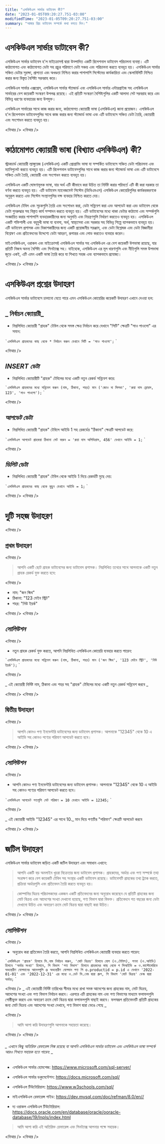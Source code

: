 ```yaml
---
title: "এসকিউএল সার্ভার ডাটাবেস কী?"
date: "2023-01-05T09:20:27.751-03:00"
modifiedTime: "2023-01-05T09:20:27.751-03:00"
summary: "আমার প্রিয় ডাটাবেস সম্পর্কে কথা বলতে দিন।"
---
```


# এসকিউএল সার্ভার ডাটাবেস কী?

এসকিউএল সার্ভার ডাটাবেস হ'ল মাইক্রোসফ্ট দ্বারা উত্পাদিত একটি রিলেশনাল ডাটাবেস পরিচালনা ব্যবস্থা। এটি কাঠামোগত এবং কাঠামোগত ডেটা সহ প্রচুর পরিমাণে ডেটা সঞ্চয় এবং পরিচালনা করতে ব্যবহৃত হয়। এসকিউএল সার্ভার সঞ্চিত ডেটার সুরক্ষা, প্রাপ্যতা এবং অখণ্ডতা নিশ্চিত করার পাশাপাশি সিস্টেমের কার্যকারিতা এবং স্কেলাবিলিটি নিশ্চিত করার জন্য বিস্তৃত বৈশিষ্ট্য সরবরাহ করে।

এসকিউএল সার্ভার এক্সপ্রেস, এসকিউএল সার্ভার স্ট্যান্ডার্ড এবং এসকিউএল সার্ভার এন্টারপ্রাইজ সহ এসকিউএল সার্ভারের বেশ কয়েকটি সংস্করণ উপলব্ধ রয়েছে। এই প্রতিটি সংস্করণ বৈশিষ্ট্যগুলির একটি আলাদা সেট সরবরাহ করে এবং বিভিন্ন ধরণের ব্যবহারের জন্য উপযুক্ত।

এসকিউএল সার্ভারের সাথে কাজ করার জন্য, কাঠামোগত ক্যোয়ারী ভাষা (এসকিউএল) জানা প্রয়োজন। এসকিউএল হ'ল রিলেশনাল ডাটাবেসগুলির সাথে কাজ করার জন্য স্ট্যান্ডার্ড ভাষা এবং এটি ডাটাবেসে সঞ্চিত ডেটা তৈরি, ক্যোয়ারী এবং সংশোধন করতে ব্যবহৃত হয়।

<বিআর />
<বিআর />

# কাঠামোগত ক্যোয়ারী ভাষা (বিখ্যাত এসকিউএল) কী?

স্ট্রাকচার্ড ক্যোয়ারী ল্যাঙ্গুয়েজ (এসকিউএল) একটি প্রোগ্রামিং ভাষা যা সম্পর্কিত ডাটাবেসে সঞ্চিত ডেটা পরিচালনা এবং ম্যানিপুলেট করতে ব্যবহৃত হয়। এটি রিলেশনাল ডাটাবেসগুলির সাথে কাজ করার জন্য স্ট্যান্ডার্ড ভাষা এবং এটি ডাটাবেসে সঞ্চিত ডেটা তৈরি, ক্যোয়ারী এবং সংশোধন করতে ব্যবহৃত হয়।

এসকিউএল একটি ঘোষণামূলক ভাষা, যার অর্থ এটি কীভাবে করা উচিত তা নির্দিষ্ট করার পরিবর্তে এটি কী করা দরকার তা বর্ণনা করতে ব্যবহৃত হয়। এটি ডাটাবেস ম্যানেজমেন্ট সিস্টেম (ডিবিএমএস) এসকিউএল কোয়েরিগুলির কার্যকরকরণকে অনুকূল করতে এবং সিস্টেম সংস্থানগুলির দক্ষ ব্যবহার নিশ্চিত করতে দেয়।

এসকিউএল টেবিল এবং সূচকগুলি তৈরি এবং সংশোধন করা, ডেটা সন্নিবেশ করা এবং আপডেট করা এবং ডাটাবেস থেকে ডেটা পুনরুদ্ধার সহ বিস্তৃত কার্য সম্পাদন করতে ব্যবহৃত হয়। এটি ডাটাবেসের মধ্যে থাকা ডেটার কাঠামো এবং সম্পর্কগুলি সংজ্ঞায়িত করার পাশাপাশি ব্যবহারকারীদের জন্য অনুমতি এবং নিয়ন্ত্রণগুলি নির্ধারণ করতেও ব্যবহৃত হয়।
এসকিউএল একটি শক্তিশালী এবং বহুমুখী ভাষা যা ব্যবসা, অর্থ, স্বাস্থ্যসেবা এবং সরকার সহ বিভিন্ন শিল্পে ব্যাপকভাবে ব্যবহৃত হয়। এটি ডাটাবেস প্রশাসক এবং বিকাশকারীদের জন্য একটি প্রয়োজনীয় সরঞ্জাম, এবং ডেটা বিশ্লেষক এবং ডেটা বিজ্ঞানীরা বিশ্লেষণ এবং প্রতিবেদনের উদ্দেশ্যে ডেটা আহরণ, রূপান্তর এবং লোড করতেও ব্যবহার করেন।

মাইএসকিউএল, ওরাকল এবং মাইক্রোসফ্ট এসকিউএল সার্ভার সহ এসকিউএল এর বেশ কয়েকটি উপভাষা রয়েছে, যার প্রতিটি নিজস্ব অনন্য বৈশিষ্ট্য এবং সিনট্যাক্স সহ। যাইহোক, এসকিউএল এর মূল ধারণাগুলি এবং নীতিগুলি সমস্ত উপভাষা জুড়ে একই, এটি এমন একটি ভাষা তৈরি করে যা শিখতে সহজ এবং ব্যাপকভাবে প্রযোজ্য।

<বিআর />
<বিআর />

# এসকিউএল প্রশ্নের উদাহরণ

এসকিউএল সার্ভার ডাটাবেসে চালানো যেতে পারে এমন এসকিউএল কোয়েরির কয়েকটি উদাহরণ এখানে দেওয়া হল:

## _ নির্বাচন ক্যোয়ারী_

- নিম্নলিখিত ক্যোয়ারী "গ্রাহক" টেবিল থেকে সমস্ত ক্ষেত্র নির্বাচন করে যেখানে "সিটি" ক্ষেত্রটি "সাও পাওলো" এর সমান:

`` `এসকিউএল
গ্রাহকদের কাছ থেকে * নির্বাচন করুন যেখানে সিটি = 'সাও পাওলো';
`` `

<বিআর />

## _INSERT ডেটা_

- নিম্নলিখিত ক্যোয়ারীটি "গ্রাহক" টেবিলের মধ্যে একটি নতুন রেকর্ড সন্নিবেশ করে:

`` `এসকিউএল
গ্রাহকদের মধ্যে সন্নিবেশ করুন (নাম, ঠিকানা, শহর) মান ('জোও দা সিলভা', 'রুয়া দাস ফ্লোরস, 123', 'সাও পাওলো');
`` `

<বিআর />

## _আপডেট ডেটা_

- নিম্নলিখিত ক্যোয়ারী "গ্রাহক" টেবিলে আইডি 1 সহ রেকর্ডের "ঠিকানা" ক্ষেত্রটি আপডেট করে:

`` `এসকিউএল
আপডেট গ্রাহকরা ঠিকানা সেট করুন = 'রুয়া দাস অলিভিরাস, 456' যেখানে আইডি = 1;
`` `

<বিআর />

## _ডিলিট ডেটা_

- নিম্নলিখিত ক্যোয়ারী "গ্রাহক" টেবিল থেকে আইডি 1 দিয়ে রেকর্ডটি মুছে দেয়:

`` `এসকিউএল
গ্রাহকদের কাছ থেকে মুছুন যেখানে আইডি = 1;
`` `

<বিআর />
<বিআর />

# দুটি সহজ উদাহরণ

<বিআর />

## প্রথম উদাহরণ

<বিআর />

> আপনি একটি ছোট গ্রাহক ডাটাবেসের জন্য ডাটাবেস প্রশাসক। নিম্নলিখিত তথ্যের সাথে আপনাকে একটি নতুন গ্রাহক রেকর্ড যুক্ত করতে হবে:

<বিআর />

- নাম: "জন স্মিথ"
- ঠিকানা: "123 মেইন স্ট্রিট"
- শহর: "নিউ ইয়র্ক"

<বিআর />
<বিআর />

## _সোলিউশন_

<বিআর />

- নতুন গ্রাহক রেকর্ড যুক্ত করতে, আপনি নিম্নলিখিত এসকিউএল কোয়েরি ব্যবহার করতে পারেন:

`` `এসকিউএল
গ্রাহকদের মধ্যে সন্নিবেশ করুন (নাম, ঠিকানা, শহর) মান ('জন স্মিথ', '123 মেইন স্ট্রিট', 'নিউ ইয়র্ক');
`` `

<বিআর />

_ এই ক্যোয়ারী নির্দিষ্ট নাম, ঠিকানা এবং শহর সহ "গ্রাহক" টেবিলের মধ্যে একটি নতুন রেকর্ড সন্নিবেশ করবে _

<বিআর />
<বিআর />

## দ্বিতীয় উদাহরণ

<বিআর />

> আপনি কোনও পণ্য ইনভেন্টরি ডাটাবেসের জন্য ডাটাবেস প্রশাসক। আপনাকে "12345" থেকে 10 এ আইডি সহ কোনও পণ্যের পরিমাণ আপডেট করতে হবে।

<বিআর />
<বিআর />

## _সোলিউশন_

<বিআর />

- আপনি কোনও পণ্য ইনভেন্টরি ডাটাবেসের জন্য ডাটাবেস প্রশাসক। আপনাকে "12345" থেকে 10 এ আইডি সহ কোনও পণ্যের পরিমাণ আপডেট করতে হবে।

`` `এসকিউএল
আপডেট পণ্যগুলি সেট পরিমাণ = 10 যেখানে আইডি = 12345;
`` `

<বিআর />

_ এই ক্যোয়ারী আইডি "12345" এর সাথে 10._ মান দিয়ে পণ্যটির "পরিমাণ" ক্ষেত্রটি আপডেট করবে

<বিআর />
<বিআর />

# জটিল উদাহরণ

এসকিউএল সার্ভার ডাটাবেস জড়িত একটি জটিল উদাহরণ এবং সমাধান এখানে:

> আপনি একটি বড় অনলাইন খুচরা বিক্রেতার জন্য ডাটাবেস প্রশাসক। গ্রাহকদের, অর্ডার এবং পণ্য সম্পর্কে তথ্য সংরক্ষণ করে বেশ কয়েকটি টেবিল সহ সংস্থার একটি ডাটাবেস রয়েছে। ডাটাবেসটি গ্রাহকের তথ্য ট্র্যাক করতে, প্রক্রিয়া অর্ডারগুলি এবং প্রতিবেদন তৈরি করতে ব্যবহৃত হয়।

> কোম্পানির বিক্রয় পরিচালকদের একজন একটি প্রতিবেদনের জন্য অনুরোধ করেছেন যে প্রতিটি গ্রাহকের জন্য মোট বিক্রয় এবং আদেশের সংখ্যা দেখানো হয়েছে, পণ্য বিভাগ দ্বারা বিভক্ত। প্রতিবেদনে গত বছরের জন্য ডেটা দেখানো উচিত এবং অবতরণ ক্রমে মোট বিক্রয় দ্বারা বাছাই করা উচিত।

<বিআর />
<বিআর />

## _সোলিউশন_

<বিআর />

- অনুরোধ করা প্রতিবেদন তৈরি করতে, আপনি নিম্নলিখিত এসকিউএল ক্যোয়ারী ব্যবহার করতে পারেন:

`` `এসকিউএল
'গ্রাহক' হিসাবে সি.নাম নির্বাচন করুন,
       'মোট বিক্রয়' হিসাবে যোগ (ও.টোটাল),
       গণনা (ও.আইডি) হিসাবে 'অর্ডার সংখ্যা' হিসাবে,
       পি বিভাগ 'পণ্য বিভাগ' হিসাবে
গ্রাহকদের কাছ থেকে গ
সিআইডি = ও.কাস্টোমেরিডে অভ্যন্তরীণ যোগদানের আদেশগুলি o
অভ্যন্তরীণ যোগদান পণ্য পি o.productid = p.id এ
যেখানে '2022-01-01' এবং '2022-12-31' এর মধ্যে ও.ডেট
সি.নেম দ্বারা গ্রুপ, পি বিভাগ
'মোট বিক্রয়' ডেস্ক দ্বারা অর্ডার;
`` `

<বিআর />
_ এই ক্যোয়ারী নির্দিষ্ট তারিখের সীমার মধ্যে রাখা সমস্ত আদেশের জন্য গ্রাহকের নাম, মোট বিক্রয়, আদেশের সংখ্যা এবং পণ্য বিভাগ নির্বাচন করবে। এরপরে এটি গ্রাহকের নাম এবং পণ্য বিভাগের মাধ্যমে ফলাফলগুলি গোষ্ঠীভুক্ত করবে এবং অবতরণ ক্রমে মোট বিক্রয় দ্বারা ফলাফলগুলি বাছাই করবে। ফলস্বরূপ প্রতিবেদনটি প্রতিটি গ্রাহকের জন্য মোট বিক্রয় এবং আদেশের সংখ্যা দেখাবে, পণ্য বিভাগ দ্বারা ভেঙে গেছে _

<বিআর />

> আমি আশা করি উদাহরণগুলি আপনাকে সহায়তা করেছে।

<বিআর />
<বিআর />

###### _ এখানে কিছু অতিরিক্ত রেফারেন্স লিঙ্ক রয়েছে যা আপনি এসকিউএল সার্ভার ডাটাবেস এবং এসকিউএল ভাষা সম্পর্কে আরও শিখতে সহায়ক হতে পারেন: _

- এসকিউএল সার্ভার হোমপেজ: https://www.microsoft.com/sql-server/

- এসকিউএল সার্ভার ডকুমেন্টেশন: https://docs.microsoft.com/sql/

- এসকিউএল টিউটোরিয়াল: https://www.w3schools.com/sql/

- মাইএসকিউএল রেফারেন্স গাইড: https://dev.mysql.com/doc/refman/8.0/en//

- দ্য ওরাকল এসকিউএল টিউটোরিয়াল: https://docs.oracle.com/en/database/oracle/ooracle-database/19/lnpls/index.html

> আমি আশা করি এই অতিরিক্ত রেফারেন্স এবং সিনট্যাক্স আপনার পক্ষে সহায়ক।

<বিআর />
<বিআর />